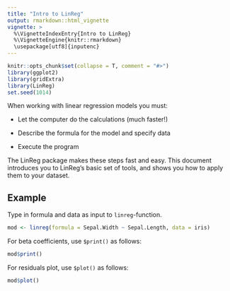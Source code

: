 ```yaml
---
title: "Intro to LinReg"
output: rmarkdown::html_vignette
vignette: >
  %\VignetteIndexEntry{Intro to LinReg}
  %\VignetteEngine{knitr::rmarkdown}
  \usepackage[utf8]{inputenc}
---
```


```r
knitr::opts_chunk$set(collapse = T, comment = "#>")
library(ggplot2)
library(gridExtra)
library(LinReg)
set.seed(1014)
```

When working with linear regression models you must:

* Let the computer do the calculations (much faster!)

* Describe the formula for the model and specify data

* Execute the program

The LinReg package makes these steps fast and easy. This document introduces you to LinReg's basic set of tools, and shows you how to apply them to your dataset.

## Example

Type in formula and data as input to `linreg`-function.

```r
mod <- linreg(formula = Sepal.Width ~ Sepal.Length, data = iris)
```

For beta coefficients, use `$print()` as follows:

```r
mod$print()
```

For residuals plot, use `$plot()` as follows:

```r
mod$plot()
```